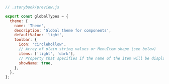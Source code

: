 ```js
// .storybook/preview.js

export const globalTypes = {
  theme: {
    name: 'Theme',
    description: 'Global theme for components',
    defaultValue: 'light',
    toolbar: {
      icon: 'circlehollow',
      // Array of plain string values or MenuItem shape (see below)
      items: ['light', 'dark'],
      // Property that specifies if the name of the item will be displayed
      showName: true,
    },
  },
};
```
